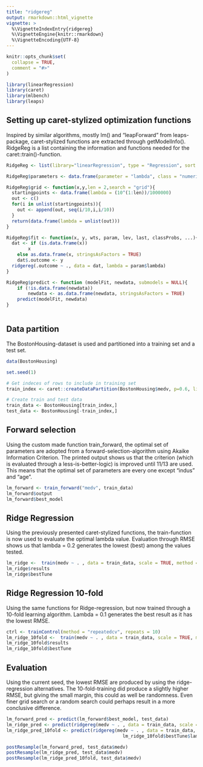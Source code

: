```yaml
---
title: "ridgereg"
output: rmarkdown::html_vignette
vignette: >
  %\VignetteIndexEntry{ridgereg}
  %\VignetteEngine{knitr::rmarkdown}
  %\VignetteEncoding{UTF-8}
---
```


```r
knitr::opts_chunk$set(
  collapse = TRUE,
  comment = "#>"
)
```

```r
library(linearRegression)
library(caret)
library(mlbench)
library(leaps)
```

## Setting up caret-stylized optimization functions

Inspired by similar algorithms, mostly lm() and "leapForward" from leaps-package, caret-stylized functions are extracted through getModelInfo(). RidgeReg is a list containing the information and functions needed for the caret::train()-function.

```r
RidgeReg <- list(library="linearRegression", type = "Regression", sort = NULL, prob = NULL)

RidgeReg$parameters <- data.frame(parameter = "lambda", class = "numeric", label = "lambda")

RidgeReg$grid <- function(x,y,len = 2,search = "grid"){
  startingpoints <- data.frame(lambda = (10^(1:len))/1000000)
  out <- c()
  for(i in unlist(startingpoints)){
    out <- append(out, seq(i/10,i,i/10))
  }
  return(data.frame(lambda = unlist(out)))
}

RidgeReg$fit <- function(x, y, wts, param, lev, last, classProbs, ...){
  dat <- if (is.data.frame(x)) 
        x
    else as.data.frame(x, stringsAsFactors = TRUE)
    dat$.outcome <- y
  ridgereg(.outcome ~ ., data = dat, lambda = param$lambda)
}

RidgeReg$predict <- function (modelFit, newdata, submodels = NULL){
    if (!is.data.frame(newdata)) 
        newdata <- as.data.frame(newdata, stringsAsFactors = TRUE)
    predict(modelFit, newdata)
}



```

## Data partition

The BostonHousing-dataset is used and partitioned into a training set and a test set.

```r
data(BostonHousing)

set.seed(1)

# Get indeces of rows to include in training set
train_index <- caret::createDataPartition(BostonHousing$medv, p=0.6, list=FALSE, times=1)

# Create train and test data
train_data <- BostonHousing[train_index,]
test_data <- BostonHousing[-train_index,]

```

## Forward selection

Using the custom made function train_forward, the optimal set of parameters are adopted from a forward-selection-algorithm using Akaike Information Criterion. The printed output shows us that the criterion (which is evaluated through a less-is-better-logic) is improved until 11/13 are used. This means that the optimal set of parameters are every one except "indus" and "age".

```r
lm_forward <- train_forward("medv", train_data)
lm_forward$output
lm_forward$best_model

```

## Ridge Regression

Using the previously presented caret-stylized functions, the train-function is now used to evaluate the optimal lambda value. Evaluation through RMSE shows us that lambda = 0.2 generates the lowest (best) among the values tested.

```r
lm_ridge <-  train(medv ~ . , data = train_data, scale = TRUE, method = RidgeReg, tuneLength = 10)
lm_ridge$results
lm_ridge$bestTune
```

## Ridge Regression 10-fold

Using the same functions for Ridge-regression, but now trained through a 10-fold learning algorithm. Lambda = 0.1 generates the best result as it has the lowest RMSE.

```r
ctrl <- trainControl(method = "repeatedcv", repeats = 10)
lm_ridge_10fold <-  train(medv ~ . , data = train_data, scale = TRUE, method = RidgeReg, tuneLength = 10, trControl = ctrl)
lm_ridge_10fold$results
lm_ridge_10fold$bestTune
```

## Evaluation

Using the current seed, the lowest RMSE are produced by using the ridge-regression alternatives. The 10-fold-training did produce a slightly higher RMSE, but giving the small margin, this could as well be randomness. Even finer grid search or a random search could perhaps result in a more conclusive difference.

```r
lm_forward_pred <- predict(lm_forward$best_model, test_data)
lm_ridge_pred <- predict(ridgereg(medv ~ . , data = train_data, scale = TRUE, lambda = lm_ridge$bestTune$lambda),test_data)
lm_ridge_pred_10fold <- predict(ridgereg(medv ~ . , data = train_data, scale = TRUE, lambda =
                                           lm_ridge_10fold$bestTune$lambda),test_data)

postResample(lm_forward_pred, test_data$medv)
postResample(lm_ridge_pred, test_data$medv)
postResample(lm_ridge_pred_10fold, test_data$medv)
```
